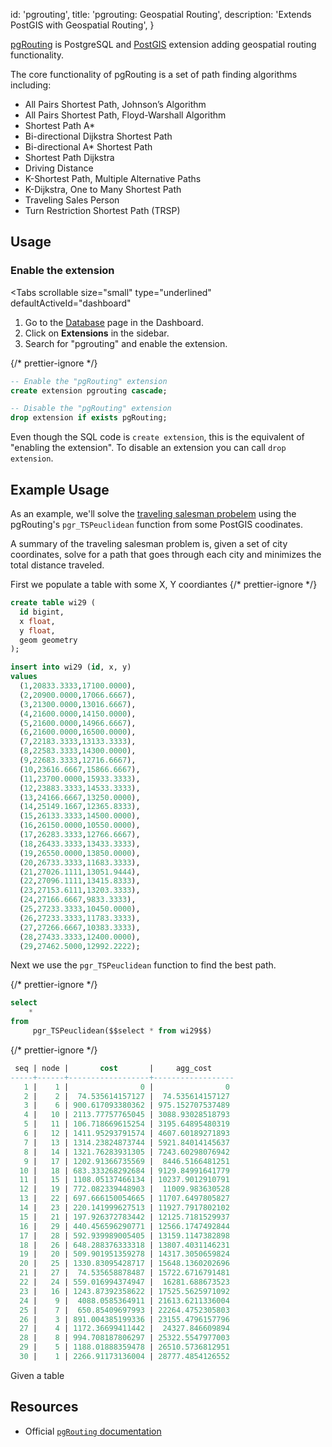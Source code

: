 
  id: 'pgrouting',
  title: 'pgrouting: Geospatial Routing',
  description: 'Extends PostGIS with Geospatial Routing',
}

[pgRouting](http://pgrouting.org) is PostgreSQL and [PostGIS](http://postgis.net) extension adding geospatial routing functionality.

The core functionality of pgRouting is a set of path finding algorithms including:

- All Pairs Shortest Path, Johnson’s Algorithm
- All Pairs Shortest Path, Floyd-Warshall Algorithm
- Shortest Path A*
- Bi-directional Dijkstra Shortest Path
- Bi-directional A* Shortest Path
- Shortest Path Dijkstra
- Driving Distance
- K-Shortest Path, Multiple Alternative Paths
- K-Dijkstra, One to Many Shortest Path
- Traveling Sales Person
- Turn Restriction Shortest Path (TRSP)

## Usage

### Enable the extension

<Tabs
  scrollable
  size="small"
  type="underlined"
  defaultActiveId="dashboard"
>
<TabPanel id="dashboard" label="Dashboard">

1. Go to the [Database](https://app.supabase.com/project/_/database/tables) page in the Dashboard.
2. Click on **Extensions** in the sidebar.
3. Search for "pgrouting" and enable the extension.

</TabPanel>
<TabPanel id="sql" label="SQL">

{/* prettier-ignore */}
```sql
-- Enable the "pgRouting" extension
create extension pgrouting cascade;

-- Disable the "pgRouting" extension
drop extension if exists pgRouting;
```

Even though the SQL code is `create extension`, this is the equivalent of "enabling the extension".
To disable an extension you can call `drop extension`.

</TabPanel>
</Tabs>

## Example Usage

As an example, we'll solve the [traveling salesman probelem](https://en.wikipedia.org/wiki/Travelling_salesman_problem) using the pgRouting's `pgr_TSPeuclidean` function from some PostGIS coodinates.

A summary of the traveling salesman problem is, given a set of city coordinates, solve for a path that goes through each city and minimizes the total distance traveled.

First we populate a table with some X, Y coordiantes 
{/* prettier-ignore */}
```sql
create table wi29 (
  id bigint,
  x float,
  y float,
  geom geometry
);

insert into wi29 (id, x, y)
values
  (1,20833.3333,17100.0000),
  (2,20900.0000,17066.6667),
  (3,21300.0000,13016.6667),
  (4,21600.0000,14150.0000),
  (5,21600.0000,14966.6667),
  (6,21600.0000,16500.0000),
  (7,22183.3333,13133.3333),
  (8,22583.3333,14300.0000),
  (9,22683.3333,12716.6667),
  (10,23616.6667,15866.6667),
  (11,23700.0000,15933.3333),
  (12,23883.3333,14533.3333),
  (13,24166.6667,13250.0000),
  (14,25149.1667,12365.8333),
  (15,26133.3333,14500.0000),
  (16,26150.0000,10550.0000),
  (17,26283.3333,12766.6667),
  (18,26433.3333,13433.3333),
  (19,26550.0000,13850.0000),
  (20,26733.3333,11683.3333),
  (21,27026.1111,13051.9444),
  (22,27096.1111,13415.8333),
  (23,27153.6111,13203.3333),
  (24,27166.6667,9833.3333),
  (25,27233.3333,10450.0000),
  (26,27233.3333,11783.3333),
  (27,27266.6667,10383.3333),
  (28,27433.3333,12400.0000),
  (29,27462.5000,12992.2222);
```

Next we use the `pgr_TSPeuclidean` function to find the best path.

{/* prettier-ignore */}
```sql
select
    *
from
     pgr_TSPeuclidean($$select * from wi29$$)
```

{/* prettier-ignore */}
```sql
 seq | node |       cost       |     agg_cost     
-----+------+------------------+------------------
   1 |    1 |                0 |                0
   2 |    2 |  74.535614157127 |  74.535614157127
   3 |    6 | 900.617093380362 | 975.152707537489
   4 |   10 | 2113.77757765045 | 3088.93028518793
   5 |   11 | 106.718669615254 | 3195.64895480319
   6 |   12 | 1411.95293791574 | 4607.60189271893
   7 |   13 | 1314.23824873744 | 5921.84014145637
   8 |   14 | 1321.76283931305 | 7243.60298076942
   9 |   17 | 1202.91366735569 |  8446.5166481251
  10 |   18 | 683.333268292684 | 9129.84991641779
  11 |   15 | 1108.05137466134 | 10237.9012910791
  12 |   19 | 772.082339448903 |  11009.983630528
  13 |   22 | 697.666150054665 | 11707.6497805827
  14 |   23 | 220.141999627513 | 11927.7917802102
  15 |   21 | 197.926372783442 | 12125.7181529937
  16 |   29 | 440.456596290771 | 12566.1747492844
  17 |   28 | 592.939989005405 | 13159.1147382898
  18 |   26 | 648.288376333318 | 13807.4031146231
  19 |   20 | 509.901951359278 | 14317.3050659824
  20 |   25 | 1330.83095428717 | 15648.1360202696
  21 |   27 |  74.535658878487 | 15722.6716791481
  22 |   24 | 559.016994374947 |  16281.688673523
  23 |   16 | 1243.87392358622 | 17525.5625971092
  24 |    9 |  4088.0585364911 | 21613.6211336004
  25 |    7 |  650.85409697993 | 22264.4752305803
  26 |    3 | 891.004385199336 | 23155.4796157796
  27 |    4 | 1172.36699411442 |  24327.846609894
  28 |    8 | 994.708187806297 | 25322.5547977003
  29 |    5 | 1188.01888359478 | 26510.5736812951
  30 |    1 | 2266.91173136004 | 28777.4854126552
```

Given a table

## Resources

- Official [`pgRouting` documentation](https://docs.pgrouting.org/latest/en/index.html)


